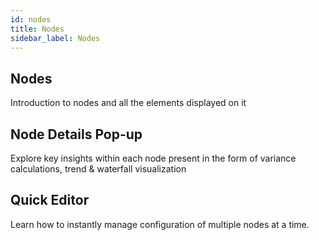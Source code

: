 ```yaml
---
id: nodes
title: Nodes
sidebar_label: Nodes
---
```


## Nodes

Introduction to nodes and all the elements displayed on it

<Vimeo
    video="https://player.vimeo.com/video/438789853"
    responsive={true}
/>



## Node Details Pop-up

Explore key insights within each node present in the form of variance calculations, trend & waterfall visualization

<Vimeo
    video="https://player.vimeo.com/video/438791132"
    responsive={true}
/>

## Quick Editor

Learn how to instantly manage configuration of multiple nodes at a time.

<Vimeo
    video="https://player.vimeo.com/video/439161024"
    responsive={true}
/>